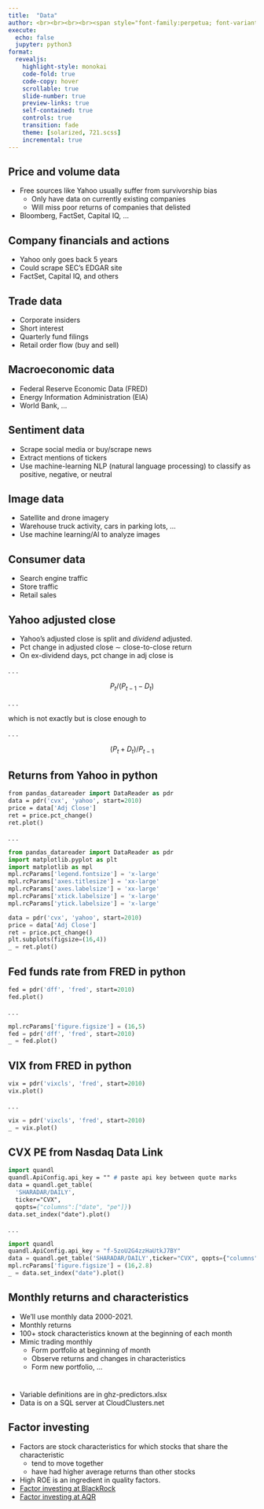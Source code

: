 ```yaml
---
title:  "Data"
author: <br><br><br><br><span style="font-family:perpetua; font-variant:small-caps; color:#606060;">Kerry Back</span><br><br><img src="RiceBusiness-transparent-logo-sm.png"  height=80>
execute:
  echo: false
  jupyter: python3
format: 
  revealjs:
    highlight-style: monokai
    code-fold: true
    code-copy: hover
    scrollable: true
    slide-number: true
    preview-links: true
    self-contained: true
    controls: true
    transition: fade
    theme: [solarized, 721.scss]
    incremental: true
---
```



## Price and volume data

- Free sources like Yahoo usually suffer from survivorship bias
  - Only have data on currently existing companies
  - Will miss poor returns of companies that delisted
- Bloomberg, FactSet, Capital IQ, ...


## Company financials and actions

- Yahoo only goes back 5 years
- Could scrape SEC's EDGAR site
- FactSet, Capital IQ, and others

  
## Trade data

- Corporate insiders
- Short interest
- Quarterly fund filings
- Retail order flow (buy and sell)

## Macroeconomic data

- Federal Reserve Economic Data (FRED)
- Energy Information Administration (EIA)
- World Bank, ...

## Sentiment data

- Scrape social media or buy/scrape news
- Extract mentions of tickers
- Use machine-learning NLP (natural language processing) to classify as positive, negative, or neutral

## Image data

- Satellite and drone imagery
- Warehouse truck activity, cars in parking lots, ...
- Use machine learning/AI to analyze images

## Consumer data

- Search engine traffic
- Store traffic
- Retail sales


## Yahoo adjusted close

- Yahoo's adjusted close is split and *dividend* adjusted.
- Pct change in adjusted close $\sim$ close-to-close return
- On ex-dividend days, pct change in adj close is

. . .

$$P_t / (P_{t-1}-D_t)$$

. . .

which is not exactly but is close enough to

. . .

$$(P_t + D_t)/P_{t-1}$$



## Returns from Yahoo in python

```.p
from pandas_datareader import DataReader as pdr
data = pdr('cvx', 'yahoo', start=2010)
price = data['Adj Close']
ret = price.pct_change()
ret.plot()
```

. . .

```python
from pandas_datareader import DataReader as pdr
import matplotlib.pyplot as plt
import matplotlib as mpl
mpl.rcParams['legend.fontsize'] = 'x-large'
mpl.rcParams['axes.titlesize'] = 'xx-large'
mpl.rcParams['axes.labelsize'] = 'xx-large'
mpl.rcParams['xtick.labelsize'] = 'x-large'
mpl.rcParams['ytick.labelsize'] = 'x-large'

data = pdr('cvx', 'yahoo', start=2010)
price = data['Adj Close']
ret = price.pct_change()
plt.subplots(figsize=(16,4))
_ = ret.plot()
```

## Fed funds rate from FRED in python

```p
fed = pdr('dff', 'fred', start=2010)
fed.plot()
```

. . .

```python

mpl.rcParams['figure.figsize'] = (16,5)
fed = pdr('dff', 'fred', start=2010)
_ = fed.plot()
```

## VIX from FRED in python

```p
vix = pdr('vixcls', 'fred', start=2010)
vix.plot()
```

. . .

```python

vix = pdr('vixcls', 'fred', start=2010)
_ = vix.plot()
```


## CVX PE from Nasdaq Data Link

```.p
import quandl
quandl.ApiConfig.api_key = "" # paste api key between quote marks
data = quandl.get_table(
  'SHARADAR/DAILY',
  ticker="CVX", 
  qopts={"columns":["date", "pe"]})
data.set_index("date").plot()
```

. . .

```python
import quandl
quandl.ApiConfig.api_key = "f-5zoU2G4zzHaUtkJ7BY"
data = quandl.get_table('SHARADAR/DAILY',ticker="CVX", qopts={"columns":["date", "pe"]})
mpl.rcParams['figure.figsize'] = (16,2.8)
_ = data.set_index("date").plot()
```

## Monthly returns and characteristics

- We'll use monthly data 2000-2021.
- Monthly returns
- 100+ stock characteristics known at the beginning of each month
- Mimic trading monthly
  - Form portfolio at beginning of month
  - Observe returns and changes in characteristics
  - Form new portfolio, ...


#

- Variable definitions are in ghz-predictors.xlsx
- Data is on a SQL server at CloudClusters.net

## Factor investing

- Factors are stock characteristics for which stocks that share the characteristic
  - tend to move together
  -  have had higher average returns than other stocks
- High ROE is an ingredient in quality factors.
- [Factor investing at BlackRock](https://www.blackrock.com/us/individual/investment-ideas/what-is-factor-investing){.external target="_blank"}
- [Factor investing at AQR](https://www.aqr.com/Learning-Center/Systematic-Equities/Systematic-Equities-A-Closer-Look?gclid=Cj0KCQiA_8OPBhDtARIsAKQu0gZS3uj9A0fdCN5eB_P-uUfY0VWr2uY9MW503bgPnO7DbQeVr2_WlxkaAlwhEALw_wcB){.external target="_blank"}